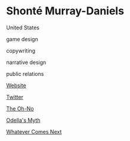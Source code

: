 # Shonté Murray-Daniels

<Location>

United States

</Location>



<Skills>

game design

copywriting

narrative design

public relations

</Skills>

<Personal>

[Website](http://shonte-daniels.com)

[Twitter](https://twitter.com/ShonteWrites)

</Personal>



<Games>

[The Oh-No](https://johnnyxh.itch.io/the-ohno)

[Odella's Myth](https://johnnyxh.itch.io/odellas-myth)

[Whatever Comes Next](https://johnnyxh.itch.io/whatever-comes-next)

</Games>
